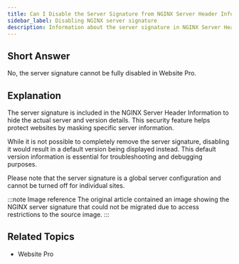 ```yaml
---
title: Can I Disable the Server Signature from NGINX Server Header Information in Website Pro?
sidebar_label: Disabling NGINX server signature
description: Information about the server signature in NGINX Server Header Information in Website Pro and whether it can be disabled
---
```


## Short Answer

No, the server signature cannot be fully disabled in Website Pro.

## Explanation

The server signature is included in the NGINX Server Header Information to hide the actual server and version details. This security feature helps protect websites by masking specific server information.

While it is not possible to completely remove the server signature, disabling it would result in a default version being displayed instead. This default version information is essential for troubleshooting and debugging purposes.

Please note that the server signature is a global server configuration and cannot be turned off for individual sites.

:::note Image reference
The original article contained an image showing the NGINX server signature that could not be migrated due to access restrictions to the source image.
:::

## Related Topics

- Website Pro